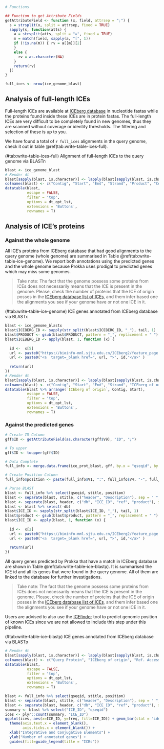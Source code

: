 ```r
# Functions

## Function to get Attribute Fields
getAttributeField <- function (x, field, attrsep = ";") { 
  s = strsplit(x, split = attrsep, fixed = TRUE) 
  sapply(s, function(atts) { 
    a = strsplit(atts, split = "=", fixed = TRUE) 
    m = match(field, sapply(a, "[", 1)) 
    if (!is.na(m)) { rv = a[[m]][2] 
    } 
    else { 
      rv = as.character(NA) 
    } 
    return(rv) 
  }) 
}

full_ices <- nrow(ice_genome_blast)
```

## Analysis of full-length ICEs

Full-length ICEs are available at [ICEberg database](https://bioinfo-mml.sjtu.edu.cn/ICEberg/download.html) in nucleotide fastas while the proteins found inside these ICEs are in protein fastas. The full-length ICEs are very difficult to be completely found in new genomes, thus they are scanned without coverage or identity thresholds. The filtering and selection of these is up to you.

We have found a total of `r full_ices` alignments in the query genome, check it out in table \@ref(tab:write-table-ices-full).

<caption>(#tab:write-table-ices-full) Alignment of full-length ICEs to the query genome via BLASTn</caption>
```r
blast <- ice_genome_blast
# Render dt
blast[sapply(blast, is.character)] <- lapply(blast[sapply(blast, is.character)], as.factor)
colnames(blast) <- c("Contig", "Start", "End", "Strand", "Product", "Coverage_aln", "Gaps", "Coverage %", "Identity %", "Database", "Ref. Accession", "Description")
datatable(blast,
          escape = FALSE,
          filter = 'top',
          options = dt_opt_lst,
          extensions = 'Buttons',
          rownames = T)
```

## Analysis of ICE's proteins

### Against the whole genome

All ICE's proteins from ICEberg database that had good alignments to the query genome (whole genome) are summarised in Table \@ref(tab:write-table-ice-genome). We report both annotations using the predicted genes and the whole genome because Prokka uses prodigal to predicted genes which may miss some genomes.

> Take note: The fact that the genome possess some proteins from ICEs does not necessarily means that the ICE is present in the genome. Please, check the number of proteins that the ICE of origin posses in the [ICEberg database list of ICEs](https://bioinfo-mml.sjtu.edu.cn/ICEberg2/browse_result.php?type=alpha&alpha=100), and them infer based one the alignments you see if your genome have or not one ICE in it.

<caption>(#tab:write-table-ice-genome) ICE genes annotated from ICEberg database via BLASTx</caption>
```r
blast <- ice_genome_blastx
blast$ICEBERG_ID <- sapply(str_split(blast$ICEBERG_ID, "_"), tail, 1)
blast$PRODUCT <- gsub(blast$PRODUCT, pattern = "_", replacement = " ")
blast$ICEBERG_ID <- apply(blast, 1, function (x) {
  
  id <-  x[5]
  url <- paste0("https://bioinfo-mml.sjtu.edu.cn/ICEberg2/feature_page.php?ice_id=", id, "#ICE")
  url <- paste0("<a  target=_blank href=", url, ">", id,"</a>" )
    
  return(url)
})
# Render dt
blast[sapply(blast, is.character)] <- lapply(blast[sapply(blast, is.character)], as.factor)
colnames(blast) <- c("Contig", "Start", "End", "Strand", "ICEberg of origin", "Coverage_aln", "Gaps", "Coverage %", "Identity %", "Database", "Ref. Accession", "Product / Gene", "Description")
datatable(blast %>% arrange(`ICEberg of origin`, Contig, Start),
          escape = FALSE,
          filter = 'top',
          options = dt_opt_lst,
          extensions = 'Buttons',
          rownames = T)
```


### Against the predicted genes

```r
# Create ID Column
gff$ID <- getAttributeField(as.character(gff$V9), "ID", ";")

# To upper
gff$ID <- toupper(gff$ID)

# Data Complete
full_info <- merge.data.frame(ice_prot_blast, gff, by.x = "qseqid", by.y = "ID")

# Create Position Column
full_info$position <- paste(full_info$V1, ":", full_info$V4, "-", full_info$V5, sep = "")

# Parse BLAST
blast <- full_info %>% select(qseqid, stitle, position)
blast <- separate(blast, stitle, c("header", "Description"), sep = " ", extra = "merge")
blast <- separate(blast, header, c("db", "ICE_ID", "ref", "product"), sep = "~~~", extra = "merge")
blast <- blast %>% select(-db)
blast$ICE_ID <- sapply(str_split(blast$ICE_ID, "_"), tail, 1)
blast$product <- gsub(blast$product, pattern = "_", replacement = " ")
blast$ICE_ID <- apply(blast, 1, function (x) {
  
  id <-  x[2]
  url <- paste0("https://bioinfo-mml.sjtu.edu.cn/ICEberg2/feature_page.php?ice_id=", id, "#ICE")
  url <- paste0("<a  target=_blank href=", url, ">", id,"</a>" )
    
  return(url)
})
```

All query genes predicted by Prokka that have a match in ICEberg database are shown in Table \@ref(tab:write-table-ice-blastp). It is summarised the ICE id and all its genes that were found in the query genome. All of them are linked to the database for further investigations.

> Take note: The fact that the genome possess some proteins from ICEs does not necessarily means that the ICE is present in the genome. Please, check the number of proteins that the ICE of origin posses in the [ICEberg database list of ICEs](https://bioinfo-mml.sjtu.edu.cn/ICEberg2/browse_result.php?type=alpha&alpha=100), and them infer based one the alignments you see if your genome have or not one ICE in it.

Users are advised to also use the [ICEfinder](https://bioinfo-mml.sjtu.edu.cn/ICEberg2/tools.html) tool to predict genomic position of known ICEs since we are not allowed to include this step under this pipeline.

<caption>(#tab:write-table-ice-blastp) ICE genes annotated from ICEberg database via BLASTp</caption>
```r
# Render dt
blast[sapply(blast, is.character)] <- lapply(blast[sapply(blast, is.character)], as.factor)
colnames(blast) <- c("Query Protein", "ICEberg of origin", "Ref. Accession", "Product / Gene", "Description", "Genomic Position")
datatable(blast,
          escape = FALSE,
          filter = 'top',
          options = dt_opt_lst,
          extensions = 'Buttons',
          rownames = T)
```


```r
blast <- full_info %>% select(qseqid, stitle, position)
blast <- separate(blast, stitle, c("header", "Description"), sep = " ", extra = "merge")
blast <- separate(blast, header, c("db", "ICE_ID", "ref", "product"), sep = "~~~", extra = "merge")
summary <- blast %>% select("ICE_ID", "qseqid")
ices <- plyr::count(summary, "ICE_ID")
ggplot(ices, aes(x=ICE_ID, y=freq, fill=ICE_ID)) + geom_bar(stat = "identity") +
  theme(axis.text.x = element_blank(),
        axis.ticks.x = element_blank()) +
  xlab("Integrative and Conjugative Elements") +
  ylab("Number of annotated genes") +
  guides(fill=guide_legend(title = "ICEs"))
```